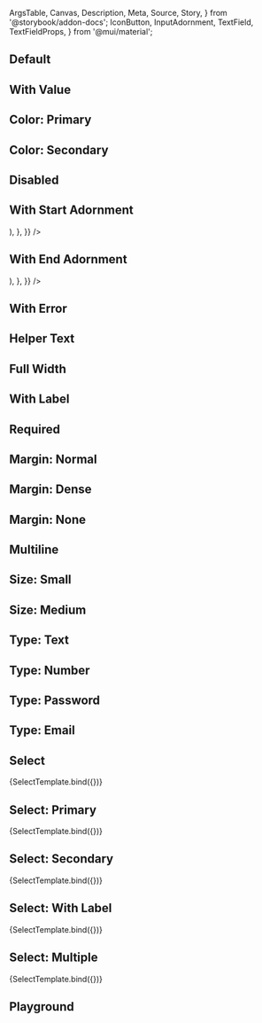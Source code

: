 <!-- @prettier -->

  ArgsTable,
  Canvas,
  Description,
  Meta,
  Source,
  Story,
} from '@storybook/addon-docs';
  IconButton,
  InputAdornment,
  TextField,
  TextFieldProps,
} from '@mui/material';



<Meta argTypes={argTypes} component={TextField} title="Material UI/TextField" render={Template} />

<Description of={TextField} />

## Default

<Canvas>
  <Story name="Default" args={{}}/>
</Canvas>

## With Value

<Canvas>
  <Story
    name="With Value"
    args={{
      value: 'Some Value',
    }}
  />
</Canvas>

## Color: Primary

<Canvas>
  <Story
    name="Color: Primary"
    args={{
      color: 'primary',
    }}
  />
</Canvas>

## Color: Secondary

<Canvas>
  <Story
    name="Color: Secondary"
    args={{
      color: 'secondary',
    }}
  />
</Canvas>

## Disabled

<Canvas>
  <Story
    name="Disabled"
    args={{
      disabled: true,
    }}
  />
</Canvas>

## With Start Adornment

<Canvas>
  <Story
    name="With Start Adornment"
    args={{
      InputProps: {
        startAdornment: (
          <InputAdornment position="start">
            <IconButton>
              <Plus />
            </IconButton>
          </InputAdornment>
        ),
      },
    }}
  />
</Canvas>

## With End Adornment

<Canvas>
  <Story
    name="With End Adornment"
    args={{
      InputProps: {
        endAdornment: (
          <InputAdornment position="end">
            <IconButton>
              <Plus />
            </IconButton>
          </InputAdornment>
        ),
      },
    }}
  />
</Canvas>

## With Error

<Canvas>
  <Story
    name="With Error"
    args={{
      error: true,
    }}
  />
</Canvas>

## Helper Text

<Canvas>
  <Story
    name="Helper Text"
    args={{
      helperText: 'Helper text goes here.',
    }}
  />
</Canvas>

## Full Width

<Canvas>
  <Story
    name="Full Width"
    args={{
      fullWidth: true,
    }}
  />
</Canvas>

## With Label

<Canvas>
  <Story
    name="With Label"
    args={{
      label: 'Label Here',
    }}
  />
</Canvas>

## Required

<Canvas>
  <Story
    name="Required"
    args={{
      label: 'Label Here',
      required: true,
    }}
  />
</Canvas>

## Margin: Normal

<Canvas>
  <Story
    name="Margin: Normal"
    args={{
      margin: 'normal',
    }}
  />
</Canvas>

## Margin: Dense

<Canvas>
  <Story
    name="Margin: Dense"
    args={{
      margin: 'dense',
    }}
  />
</Canvas>

## Margin: None

<Canvas>
  <Story
    name="Margin: None"
    args={{
      margin: 'none',
    }}
  />
</Canvas>

## Multiline

<Canvas>
  <Story
    name="Multiline"
    args={{
      fullWidth: true,
      maxRows: 5,
      multiline: true,
      rows: 3,
    }}
  />
</Canvas>

## Size: Small

<Canvas>
  <Story
    name="Size: Small"
    args={{
      size: 'small',
    }}
  />
</Canvas>

## Size: Medium

<Canvas>
  <Story
    name="Size: Medium"
    args={{
      size: 'medium',
    }}
  />
</Canvas>

## Type: Text

<Canvas>
  <Story
    name="Type: Text"
    args={{
      type: 'text',
    }}
  />
</Canvas>

## Type: Number

<Canvas>
  <Story
    name="Type: Number"
    args={{
      type: 'number',
    }}
  />
</Canvas>

## Type: Password

<Canvas>
  <Story
    name="Type: Password"
    args={{
      type: 'password',
    }}
  />
</Canvas>

## Type: Email

<Canvas>
  <Story
    name="Type: Email"
    args={{
      type: 'email',
    }}
  />
</Canvas>

## Select

<Canvas>
  <Story
    name="Select"
    args={{
      select: true,
    }}
  >
    {SelectTemplate.bind({})}
  </Story>
</Canvas>

## Select: Primary

<Canvas>
  <Story
    name="Select: Primary"
    args={{
      color: 'primary',
      select: true,
    }}
  >
    {SelectTemplate.bind({})}
  </Story>
</Canvas>

## Select: Secondary

<Canvas>
  <Story
    name="Select: Secondary"
    args={{
      color: 'secondary',
      select: true,
    }}
  >
    {SelectTemplate.bind({})}
  </Story>
</Canvas>

## Select: With Label

<Canvas>
  <Story
    name="Select: With Label"
    args={{
      label: 'Label Here',
      select: true,
    }}
  >
    {SelectTemplate.bind({})}
  </Story>
</Canvas>

## Select: Multiple

<Canvas>
  <Story
    name="Select: Multiple"
    args={{
      select: true,
      SelectProps: {
        multiple: true,
      },
    }}
  >
    {SelectTemplate.bind({})}
  </Story>
</Canvas>

## Playground

<Canvas isColumn>
  <Source language="jsx" story="Playground" />
  <Story
    name="Playground"
    args={{
      label: 'Label Text Here',
      value: 'Field Value',
    }}
  />
  <ArgsTable story="Playground" />
</Canvas>
